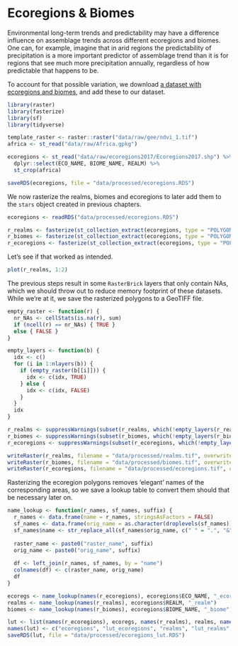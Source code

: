 # Ecoregions & Biomes

Environmental long-term trends and predictability may have a difference influence on assemblage trends across different ecoregions and biomes. One can, for example, imagine that in arid regions the predictability of precipitation is a more important predictor of assemblage trend than it is for regions that see much more precipitation annually, regardless of how predictable that happens to be.

To account for that possible variation, we download [a dataset with ecoregions and biomes](http://ecoregions2017.appspot.com/), and add these to our dataset.

```r
library(raster)
library(fasterize)
library(sf)
library(tidyverse)
```

```r
template_raster <- raster::raster("data/raw/gee/ndvi_1.tif")
africa <- st_read("data/raw/Africa.gpkg")

ecoregions <- st_read("data/raw/ecoregions2017/Ecoregions2017.shp") %>%
  dplyr::select(ECO_NAME, BIOME_NAME, REALM) %>%
  st_crop(africa)

saveRDS(ecoregions, file = "data/processed/ecoregions.RDS")
```

We now rasterize the realms, biomes and ecoregions to later add them to the `stars` object created in previous chapters.

```r
ecoregions <- readRDS("data/processed/ecoregions.RDS")

r_realms <- fasterize(st_collection_extract(ecoregions, type = "POLYGON"), template_raster, by = "REALM")
r_biomes <- fasterize(st_collection_extract(ecoregions, type = "POLYGON"), template_raster, by = "BIOME_NAME")
r_ecoregions <- fasterize(st_collection_extract(ecoregions, type = "POLYGON"), template_raster, by = "ECO_NAME")
```

Let's see if that worked as intended.

```r
plot(r_realms, 1:2)
```

The previous steps result in some `RasterBrick` layers that only contain NAs, which we should throw out to reduce memory footprint of these datasets. While we're at it, we save the rasterized polygons to a GeoTIFF file.

```r
empty_raster <- function(r) {
  nr_NAs <- cellStats(is.na(r), sum)
  if (ncell(r) == nr_NAs) { TRUE } 
  else { FALSE }
}

empty_layers <- function(b) {
  idx <- c()
  for (i in 1:nlayers(b)) {
    if (empty_raster(b[[i]])) {
      idx <- c(idx, TRUE)
    } else {
      idx <- c(idx, FALSE)
    }
  }
  idx
}

r_realms <- suppressWarnings(subset(r_realms, which(!empty_layers(r_realms))))
r_biomes <- suppressWarnings(subset(r_biomes, which(!empty_layers(r_biomes))))
r_ecoregions <- suppressWarnings(subset(r_ecoregions, which(!empty_layers(r_ecoregions))))

writeRaster(r_realms, filename = "data/processed/realms.tif", overwrite = TRUE, format = "GTiff")
writeRaster(r_biomes, filename = "data/processed/biomes.tif", overwrite = TRUE, format = "GTiff")
writeRaster(r_ecoregions, filename = "data/processed/ecoregions.tif", overwrite = TRUE, format = "GTiff")
```

Rasterizing the ecoregion polygons removes 'elegant' names of the corresponding areas, so we save a lookup table to convert them should that be necessary later on.

```r
name_lookup <- function(r_names, sf_names, suffix) {
  r_names <- data.frame(name = r_names, stringsAsFactors = FALSE)
  sf_names <- data.frame(orig_name = as.character(droplevels(sf_names)), stringsAsFactors = FALSE)
  sf_names$name <- str_replace_all(sf_names$orig_name, c(" " = ".", "&" = ".", "," = ".", "-" = "."))
  
  raster_name <- paste0("raster_name", suffix)
  orig_name <- paste0("orig_name", suffix)
  
  df <- left_join(r_names, sf_names, by = "name")
  colnames(df) <- c(raster_name, orig_name)
  df
}

ecoregs <- name_lookup(names(r_ecoregions), ecoregions$ECO_NAME, "_ecoreg")
realms <- name_lookup(names(r_realms), ecoregions$REALM, "_realm")
biomes <- name_lookup(names(r_biomes), ecoregions$BIOME_NAME, "_biome")

lut <- list(names(r_ecoregions), ecoregs, names(r_realms), realms, names(r_biomes), biomes)
names(lut) <- c("ecoregions", "lut_ecoregions", "realms", "lut_realms", "biomes", "lut_biomes")
saveRDS(lut, file = "data/processed/ecoregions_lut.RDS")
```

